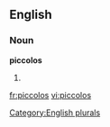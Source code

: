 
==English==

===Noun===
'''piccolos'''

# {{plural of|[[piccolo]]}}

[[Category:English plurals]]

[[fr:piccolos]]
[[vi:piccolos]]